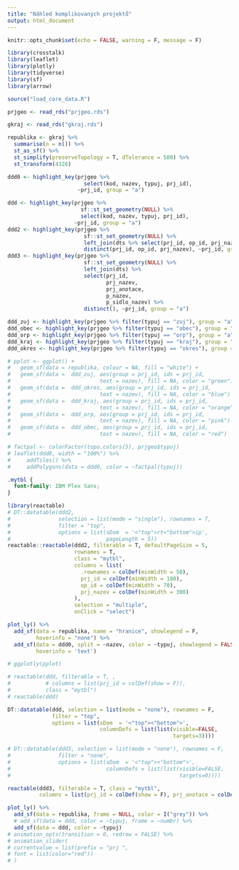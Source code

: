 ```yaml
---
title: "Náhled komplikovaných projektů"
output: html_document
---
```


```r
knitr::opts_chunk$set(echo = FALSE, warning = F, message = F)

library(crosstalk)
library(leaflet)
library(plotly)
library(tidyverse)
library(sf)
library(arrow)
```

```r
source("load_core_data.R")

prjgeo <- read_rds("prjgeo.rds")

gkraj <- read_rds("gkraj.rds")

republika <- gkraj %>% 
  summarise(n = n()) %>% 
  st_as_sf() %>% 
  st_simplify(preserveTopology = T, dTolerance = 500) %>% 
  st_transform(4326)
```


```r
ddd0 <- highlight_key(prjgeo %>% 
                        select(kod, nazev, typuj, prj_id), 
                      ~prj_id, group = "a")

ddd <- highlight_key(prjgeo %>% 
                       sf::st_set_geometry(NULL) %>% 
                       select(kod, nazev, typuj, prj_id), 
                     ~prj_id, group = "a")
ddd2 <- highlight_key(prjgeo %>% 
                        sf::st_set_geometry(NULL) %>% 
                        left_join(dts %>% select(prj_id, op_id, prj_nazev)) %>% 
                        distinct(prj_id, op_id, prj_nazev), ~prj_id, group = "a")
ddd3 <- highlight_key(prjgeo %>% 
                        sf::st_set_geometry(NULL) %>% 
                        left_join(dts) %>% 
                        select(prj_id,
                               prj_nazev,
                               prj_anotace,
                               p_nazev,
                               p_sidlo_nazev) %>% 
                        distinct(), ~prj_id, group = "a")

ddd_zuj <- highlight_key(prjgeo %>% filter(typuj == "zuj"), group = "a", ~prj_id)
ddd_obec <- highlight_key(prjgeo %>% filter(typuj == "obec"), group = "a", ~prj_id)
ddd_orp <- highlight_key(prjgeo %>% filter(typuj == "orp"), group = "a", ~prj_id)
ddd_kraj <- highlight_key(prjgeo %>% filter(typuj == "kraj"), group = "a", ~prj_id)
ddd_okres <- highlight_key(prjgeo %>% filter(typuj == "okres"), group = "a", ~prj_id)
```

```r
# pplot <- ggplot() +
#   geom_sf(data = republika, colour = NA, fill = "white") +
#   geom_sf(data =  ddd_zuj, aes(group = prj_id, ids = prj_id,
#                            text = nazev), fill = NA, color = "green") +
#   geom_sf(data =  ddd_okres, aes(group = prj_id, ids = prj_id,
#                            text = nazev), fill = NA, color = "blue") +
#   geom_sf(data =  ddd_kraj, aes(group = prj_id, ids = prj_id,
#                            text = nazev), fill = NA, color = "orange") +
#   geom_sf(data =  ddd_orp, aes(group = prj_id, ids = prj_id,
#                            text = nazev), fill = NA, color = "pink") +
#   geom_sf(data =  ddd_obec, aes(group = prj_id, ids = prj_id,
#                            text = nazev), fill = NA, color = "red")
```

```r
# factpal <- colorFactor(topo.colors(5), prjgeo$typuj)
# leaflet(ddd0, width = "100%") %>%
#     addTiles() %>%
#     addPolygons(data = ddd0, color = ~factpal(typuj))
```



```css
.mytbl {
  font-family: IBM Plex Sans;
}
```


```r
library(reactable)
# DT::datatable(ddd2, 
#               selection = list(mode = "single"), rownames = T,
#               filter = "top",
#               options = list(sDom  = '<"top">rt<"bottom">ip',
#                              pageLength = 5))
reactable::reactable(ddd2, filterable = T, defaultPageSize = 5,
                     rownames = T,
                     class = "mytbl",
                     columns = list(
                       .rownames = colDef(minWidth = 50),
                       prj_id = colDef(minWidth = 180), 
                       op_id = colDef(minWidth = 70),
                       prj_nazev = colDef(minWidth = 300)
                     ),
                     selection = "multiple",
                     onClick = "select")
```

```r
plot_ly() %>%
  add_sf(data = republika, name = "hranice", showlegend = F,
         hoverinfo = "none") %>%
  add_sf(data = ddd0, split = ~nazev, color = ~typuj, showlegend = FALSE,
         hoverinfo = 'text')

```

```r
# ggplotly(pplot)
```

```r
# reactable(ddd, filterable = T, , 
#           # columns = list(prj_id = colDef(show = F)),
#           class = "mytbl")
# reactable(ddd)

DT::datatable(ddd, selection = list(mode = "none"), rownames = F,
              filter = "top",
              options = list(sDom  = '<"top"><"bottom">',
                             columnDefs = list(list(visible=FALSE,
                                                    targets=3))))
```

```r
# DT::datatable(ddd3, selection = list(mode = "none"), rownames = F,
#               filter = "none",
#               options = list(sDom  = '<"top"><"bottom">',
#                              columnDefs = list(list(visible=FALSE,
#                                                     targets=0))))

reactable(ddd3, filterable = T, class = "mytbl", 
          columns = list(prj_id = colDef(show = F), prj_anotace = colDef(minWidth = 300)))

```


```r
plot_ly() %>%
  add_sf(data = republika, frame = NULL, color = I("grey")) %>%
  # add_sf(data = ddd, color = ~typuj, frame = ~numbr) %>% 
  add_sf(data = ddd, color = ~typuj)
# animation_opts(transition = 0, redraw = FALSE) %>%
# animation_slider(
# currentvalue = list(prefix = "prj ", 
# font = list(color="red"))
# )
```


